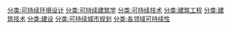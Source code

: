 [[分类:可持续环境设计|分类:可持续环境设计]]
[[分类:可持续建筑学|分类:可持续建筑学]]
[[分类:可持续技术|分类:可持续技术]]
[[分类:建筑工程|分类:建筑工程]]
[[分类:建筑技术|分类:建筑技术]]
[[分类:建设|分类:建设]]
[[分类:可持续城市规划|分类:可持续城市规划]]
[[分类:各领域可持续性|分类:各领域可持续性]]